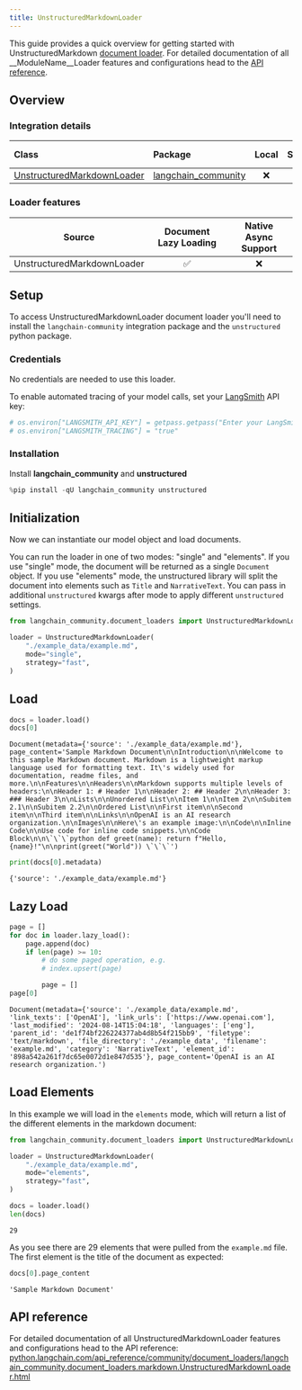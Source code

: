 ```yaml
---
title: UnstructuredMarkdownLoader
---
```


This guide provides a quick overview for getting started with UnstructuredMarkdown [document loader](https://python.langchain.com/docs/concepts/document_loaders). For detailed documentation of all __ModuleName__Loader features and configurations head to the [API reference](https://python.langchain.com/api_reference/community/document_loaders/langchain_community.document_loaders.markdown.UnstructuredMarkdownLoader.html).

## Overview

### Integration details

| Class | Package | Local | Serializable | [JS support](https://js.langchain.com/docs/integrations/document_loaders/file_loaders/unstructured/)|
| :--- | :--- | :---: | :---: |  :---: |
| [UnstructuredMarkdownLoader](https://python.langchain.com/api_reference/community/document_loaders/langchain_community.document_loaders.markdown.UnstructuredMarkdownLoader.html) | [langchain_community](https://python.langchain.com/api_reference/community/index.html) | ❌ | ❌ | ✅ |

### Loader features

| Source | Document Lazy Loading | Native Async Support
| :---: | :---: | :---: |
| UnstructuredMarkdownLoader | ✅ | ❌ |

## Setup

To access UnstructuredMarkdownLoader document loader you'll need to install the `langchain-community` integration package and the `unstructured` python package.

### Credentials

No credentials are needed to use this loader.

To enable automated tracing of your model calls, set your [LangSmith](https://docs.smith.langchain.com/) API key:

```python
# os.environ["LANGSMITH_API_KEY"] = getpass.getpass("Enter your LangSmith API key: ")
# os.environ["LANGSMITH_TRACING"] = "true"
```

### Installation

Install **langchain_community** and **unstructured**

```python
%pip install -qU langchain_community unstructured
```

## Initialization

Now we can instantiate our model object and load documents.

You can run the loader in one of two modes: "single" and "elements". If you use "single" mode, the document will be returned as a single `Document` object. If you use "elements" mode, the unstructured library will split the document into elements such as `Title` and `NarrativeText`. You can pass in additional `unstructured` kwargs after mode to apply different `unstructured` settings.

```python
from langchain_community.document_loaders import UnstructuredMarkdownLoader

loader = UnstructuredMarkdownLoader(
    "./example_data/example.md",
    mode="single",
    strategy="fast",
)
```

## Load

```python
docs = loader.load()
docs[0]
```

```output
Document(metadata={'source': './example_data/example.md'}, page_content='Sample Markdown Document\n\nIntroduction\n\nWelcome to this sample Markdown document. Markdown is a lightweight markup language used for formatting text. It\'s widely used for documentation, readme files, and more.\n\nFeatures\n\nHeaders\n\nMarkdown supports multiple levels of headers:\n\nHeader 1: # Header 1\n\nHeader 2: ## Header 2\n\nHeader 3: ### Header 3\n\nLists\n\nUnordered List\n\nItem 1\n\nItem 2\n\nSubitem 2.1\n\nSubitem 2.2\n\nOrdered List\n\nFirst item\n\nSecond item\n\nThird item\n\nLinks\n\nOpenAI is an AI research organization.\n\nImages\n\nHere\'s an example image:\n\nCode\n\nInline Code\n\nUse code for inline code snippets.\n\nCode Block\n\n\`\`\`python def greet(name): return f"Hello, {name}!"\n\nprint(greet("World")) \`\`\`')
```

```python
print(docs[0].metadata)
```

```output
{'source': './example_data/example.md'}
```

## Lazy Load

```python
page = []
for doc in loader.lazy_load():
    page.append(doc)
    if len(page) >= 10:
        # do some paged operation, e.g.
        # index.upsert(page)

        page = []
page[0]
```

```output
Document(metadata={'source': './example_data/example.md', 'link_texts': ['OpenAI'], 'link_urls': ['https://www.openai.com'], 'last_modified': '2024-08-14T15:04:18', 'languages': ['eng'], 'parent_id': 'de1f74bf226224377ab4d8b54f215bb9', 'filetype': 'text/markdown', 'file_directory': './example_data', 'filename': 'example.md', 'category': 'NarrativeText', 'element_id': '898a542a261f7dc65e0072d1e847d535'}, page_content='OpenAI is an AI research organization.')
```

## Load Elements

In this example we will load in the `elements` mode, which will return a list of the different elements in the markdown document:

```python
from langchain_community.document_loaders import UnstructuredMarkdownLoader

loader = UnstructuredMarkdownLoader(
    "./example_data/example.md",
    mode="elements",
    strategy="fast",
)

docs = loader.load()
len(docs)
```

```output
29
```

As you see there are 29 elements that were pulled from the `example.md` file. The first element is the title of the document as expected:

```python
docs[0].page_content
```

```output
'Sample Markdown Document'
```

## API reference

For detailed documentation of all UnstructuredMarkdownLoader features and configurations head to the API reference: [python.langchain.com/api_reference/community/document_loaders/langchain_community.document_loaders.markdown.UnstructuredMarkdownLoader.html](https://python.langchain.com/api_reference/community/document_loaders/langchain_community.document_loaders.markdown.UnstructuredMarkdownLoader.html)
